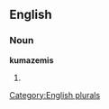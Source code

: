 
==English==

===Noun===
'''kumazemis'''

# {{plural of|[[kumazemi]]}}

[[Category:English plurals]]